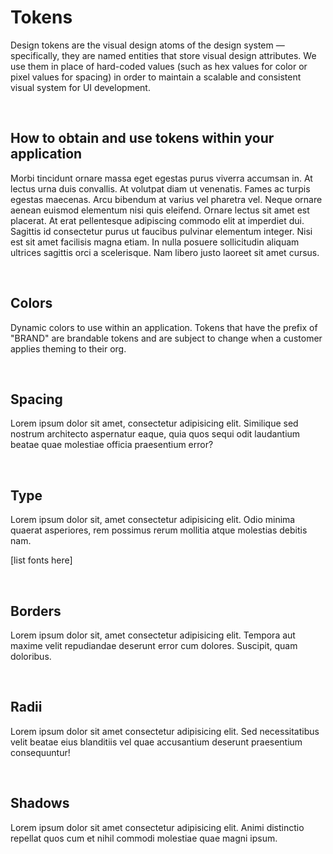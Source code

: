 
<Meta title='Platform/Tokens' />

# Tokens

Design tokens are the visual design atoms of the design system — specifically, they are named entities that store visual design attributes. We use them in place of hard-coded values (such as hex values for color or pixel values for spacing) in order to maintain a scalable and consistent visual system for UI development.

<br />

## How to obtain and use tokens within your application

Morbi tincidunt ornare massa eget egestas purus viverra accumsan in. At lectus urna duis convallis. At volutpat diam ut venenatis. Fames ac turpis egestas maecenas. Arcu bibendum at varius vel pharetra vel. Neque ornare aenean euismod elementum nisi quis eleifend. Ornare lectus sit amet est placerat. At erat pellentesque adipiscing commodo elit at imperdiet dui. Sagittis id consectetur purus ut faucibus pulvinar elementum integer. Nisi est sit amet facilisis magna etiam. In nulla posuere sollicitudin aliquam ultrices sagittis orci a scelerisque. Nam libero justo laoreet sit amet cursus.

<br />

## <a id="Colors"></a> Colors

Dynamic colors to use within an application. Tokens that have the prefix of "BRAND" are brandable tokens and are subject to change when a customer applies theming to their org.

<DisplayColors />

<br />

## Spacing

Lorem ipsum dolor sit amet, consectetur adipisicing elit. Similique sed nostrum architecto aspernatur eaque, quia quos sequi odit laudantium beatae quae molestiae officia praesentium error?

<br />

## Type

Lorem ipsum dolor sit, amet consectetur adipisicing elit. Odio minima quaerat asperiores, rem possimus rerum mollitia atque molestias debitis nam.

[list fonts here]

<br />

## Borders

Lorem ipsum dolor sit, amet consectetur adipisicing elit. Tempora aut maxime velit repudiandae deserunt error cum dolores. Suscipit, quam doloribus.

<br />

## Radii

Lorem ipsum dolor sit amet consectetur adipisicing elit. Sed necessitatibus velit beatae eius blanditiis vel quae accusantium deserunt praesentium consequuntur!

<br />

## Shadows

Lorem ipsum dolor sit amet consectetur adipisicing elit. Animi distinctio repellat quos cum et nihil commodi molestiae quae magni ipsum.
